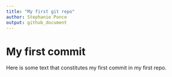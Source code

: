 ```yaml
---
title: "My first git repo"
author: Stephanie Ponce
output: github_document
---
```


# My first commit

Here is some text that constitutes my first commit in my first repo.